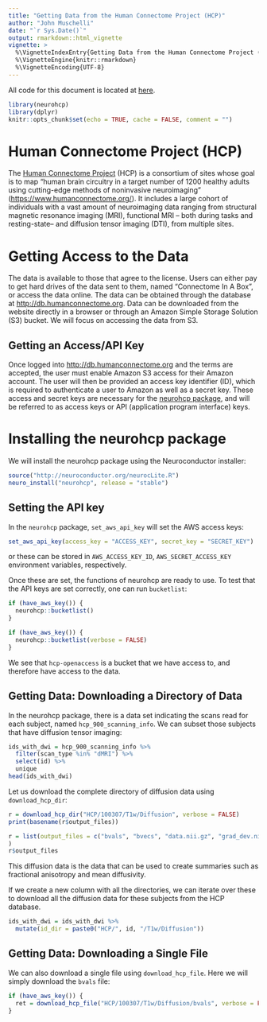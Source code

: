 ```yaml
---
title: "Getting Data from the Human Connectome Project (HCP)"
author: "John Muschelli"
date: "`r Sys.Date()`"
output: rmarkdown::html_vignette
vignette: >
  %\VignetteIndexEntry{Getting Data from the Human Connectome Project (HCP)}
  %\VignetteEngine{knitr::rmarkdown}
  %\VignetteEncoding{UTF-8}
---
```


All code for this document is located at [here](https://raw.githubusercontent.com/muschellij2/neuroc/master/neurohcp/index.R).

```r
library(neurohcp)
library(dplyr)
knitr::opts_chunk$set(echo = TRUE, cache = FALSE, comment = "")
```

# Human Connectome Project (HCP)
The [Human Connectome Project](https://www.humanconnectome.org/) (HCP) is a consortium of sites whose goal is to map "human brain circuitry in a target number of 1200 healthy adults using cutting-edge methods of noninvasive neuroimaging" ([https://www.humanconnectome.org/](https://www.humanconnectome.org/)).  It includes a large cohort of individuals with a vast amount of neuroimaging data ranging from structural magnetic resonance imaging (MRI), functional MRI -- both during tasks and resting-state-- and diffusion tensor imaging (DTI), from multiple sites. 

# Getting Access to the Data

The data is available to those that agree to the license.  Users can either pay to get hard drives of the data sent to them, named "Connectome In A Box", or access the data online.  The data can be obtained through the database at [http://db.humanconnectome.org](http://db.humanconnectome.org).  Data can be downloaded from the website directly in a browser or through an Amazon Simple Storage Solution (S3) bucket.  We will focus on accessing the data from S3.
 
## Getting an Access/API Key

Once logged into [http://db.humanconnectome.org](http://db.humanconnectome.org) and the terms are accepted, the user must enable Amazon S3 access for their Amazon account.  The user will then be provided an access key identifier (ID), which is required to authenticate a user to Amazon as well as a secret key.  These access and secret keys are necessary for the [neurohcp package](https://github.com/muschellij2/neurohcp), and will be referred to as access keys or API (application program interface) keys.

# Installing the neurohcp package

We will install the neurohcp package using the Neuroconductor installer:
```r
source("http://neuroconductor.org/neurocLite.R")
neuro_install("neurohcp", release = "stable")
```

## Setting the API key

In the `neurohcp` package, `set_aws_api_key` will set the AWS access keys:

```r
set_aws_api_key(access_key = "ACCESS_KEY", secret_key = "SECRET_KEY")
```
or these can be stored in `AWS_ACCESS_KEY_ID`, `AWS_SECRET_ACCESS_KEY` environment variables, respectively.

Once these are set, the functions of neurohcp are ready to use.  To test that the API keys are set correctly, one can run `bucketlist`:

```r
if (have_aws_key()) {
  neurohcp::bucketlist()
}
```

```r
if (have_aws_key()) {
  neurohcp::bucketlist(verbose = FALSE)
}
```

We see that `hcp-openaccess` is a bucket that we have access to, and therefore have access to the data.


## Getting Data: Downloading a Directory of Data

In the neurohcp package, there is a data set indicating the scans read for each subject, named `hcp_900_scanning_info`.  We can subset those subjects that have diffusion tensor imaging:

```r
ids_with_dwi = hcp_900_scanning_info %>% 
  filter(scan_type %in% "dMRI") %>% 
  select(id) %>% 
  unique
head(ids_with_dwi)
```

Let us download the complete directory of diffusion data using `download_hcp_dir`:
```r
r = download_hcp_dir("HCP/100307/T1w/Diffusion", verbose = FALSE)
print(basename(r$output_files))
```
```r
r = list(output_files = c("bvals", "bvecs", "data.nii.gz", "grad_dev.nii.gz", "nodif_brain_mask.nii.gz")
)
r$output_files
```
This diffusion data is the data that can be used to create summaries such as fractional anisotropy and mean diffusivity.  

If we create a new column with all the directories, we can iterate over these to download all the diffusion data for these subjects from the HCP database.
```r
ids_with_dwi = ids_with_dwi %>% 
  mutate(id_dir = paste0("HCP/", id, "/T1w/Diffusion"))
```

## Getting Data: Downloading a Single File
We can also download a single file using `download_hcp_file`.  Here we will simply download the `bvals` file:

```r
if (have_aws_key()) {
  ret = download_hcp_file("HCP/100307/T1w/Diffusion/bvals", verbose = FALSE)
}
```



